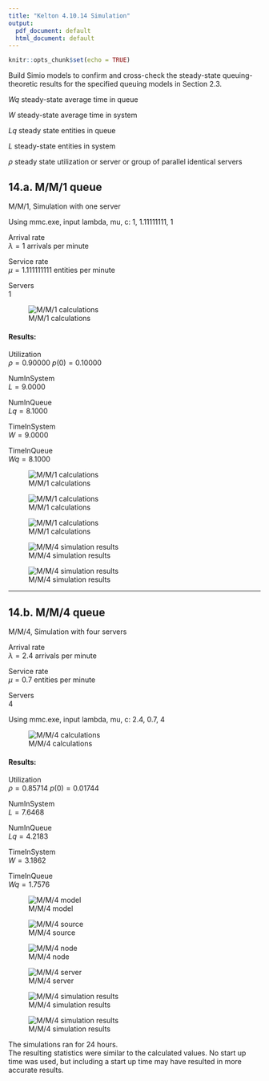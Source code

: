 ---
title: "Kelton 4.10.14 Simulation"
output:
  pdf_document: default
  html_document: default
---

```{r setup, include=FALSE}
knitr::opts_chunk$set(echo = TRUE)
```


Build Simio models to confirm and cross-check the steady-state queuing-theoretic results for the specified queuing models in Section 2.3.

$Wq$ steady-state average time in queue

$W$ steady-state average time in system

$Lq$ steady state entities in queue

$L$ steady-state entities in system

$\rho$ steady state utilization or server or group of parallel identical servers


## 14.a. M/M/1 queue

M/M/1, Simulation with one server

Using mmc.exe, input lambda, mu, c: 1, 1.11111111, 1

Arrival rate <br>
$\lambda=1$ arrivals per minute

Service rate <br>
$\mu = 1.111111111$ entities per minute

Servers <br>
1

![M/M/1 calculations](mmc1.jpg)

#### Results:<br>
Utilization <br>
$\rho=0.90000$
$p(0)= 0.10000$

NumInSystem <br>
$L = 9.0000$

NumInQueue<br>
$Lq = 8.1000$

TimeInSystem<br>
$W = 9.0000$

TimeInQueue <br>
$Wq = 8.1000$




![M/M/1 calculations](mm1model.jpg)

![M/M/1 calculations](mm1source1.jpg)

![M/M/1 calculations](mm1server1.jpg)


![M/M/4 simulation results](mm1results1.jpg)

![M/M/4 simulation results](mm1results2.jpg)

---


## 14.b. M/M/4 queue

M/M/4, Simulation with four servers

Arrival rate <br>
$\lambda=2.4$ arrivals per minute

Service rate <br>
$\mu=0.7$ entities per minute

Servers <br>
4

Using mmc.exe, input lambda, mu, c: 2.4, 0.7, 4<br>

![M/M/4 calculations](mmc2.jpg)

#### Results:<br>


Utilization <br>
$\rho=0.85714$
$p(0)=0.01744$

NumInSystem <br>
$L = 7.6468$

NumInQueue<br>
$Lq = 4.2183$

TimeInSystem<br>
$W = 3.1862$

TimeInQueue <br>
$Wq = 1.7576$







![M/M/4 model](model1.jpg)



![M/M/4 source](source1.jpg)

![M/M/4 node](node1.jpg)

![M/M/4 server](server1.jpg)

![M/M/4 simulation results](results1.jpg)

![M/M/4 simulation results](results2.jpg)


The simulations ran for 24 hours.<br>
The resulting statistics were similar to the calculated values. No start up time was used, but including a start up time may have resulted in more accurate results.
